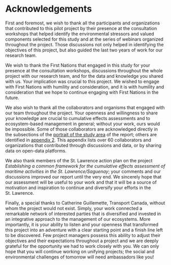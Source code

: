 # Acknowledgements {-}

First and foremost, we wish to thank all the participants and organizations that contributed to this pilot project by their presence at the consultation workshops that helped identify the environmental stressors and valued components selected for this study and at the series of webinars organized throughout the project. Those discussions not only helped in identifying the objectives of this project, but also guided the last two years of work for our research team. 

We wish to thank the First Nations that engaged in this study for your presence at the consultation workshops, discussions throughout the whole project with our research team, and for the data and knowledge you shared with us. Your implication was crucial to this project. We wished to engage with First Nations with humility and consideration, and it is with humility and consideration that we hope to continue engaging with First Nations in the future.

We also wish to thank all the collaborators and organisms that engaged with our team throughout the project. Your openness and willingness to share your knowledge are crucial to cumulative effects assessments and to ecosystem-based management in general; without your work, ours would be impossible. Some of those collaborators are acknowledged directly in the subsections of the [portrait of the study area](#portrait) of the report; others are identified in [appendix 2](#annexe2). This appendix lists over 60 collaborators and organizations that contributed through discussions and data, or by sharing data on open-data platforms.

We also thank members of the St. Lawrence action plan on the project *Establishing a common framework for the cumulative effects assessment of maritime activities in the St. Lawrence/Saguenay*; your comments and our discussions improved our report until the very end. We sincerely hope that our assessment will be useful to your work and that it will be a source of motivation and inspiration to continue and diversify your efforts in the St. Lawrence. 

Finally, a special thanks to Catherine Guillemette, Transport Canada, without whom the project would not exist. Simply, your work connected a remarkable network of interested parties that is diversified and invested in an integrative approach to the management of our ecosystems. More importantly, it is your ability to listen and your openness that transformed this project into an adventure with a clear starting point and a finish line left to be discovered. Few project managers possess this ability to adjust their objectives and their expectations throughout a project and we are deeply grateful for the opportunity we had to work closely with you. We can only hope that you will continue working on unifying projects; the social and environmental challenges of tomorrow will need ambassadors like you! 

